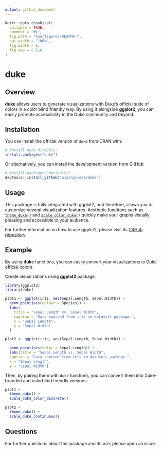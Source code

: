 ```yaml
---
output: github_document
---
```


```r
knitr::opts_chunk$set(
  collapse = TRUE,
  comment = "#>",
  fig.path = "man/figures/README-",
  out.width = "100%",
  fig.width = 8,
  fig.asp = 0.618
)
```

# duke

<!-- badges: start -->
<!-- badges: end -->

## Overview

**duke** allows users to generate visualizations with Duke's official suite of colors in a color blind friendly way. By using it alongside **ggplot2**, you can easily promote accessibility in the Duke community and beyond. 

## Installation

You can install the official version of `duke` from CRAN with:

``` r
# Install duke directly:
install.packages("duke")
```
Or alternatively, you can install the development version from GitHub:

``` r
# install.packages("devtools")
devtools::install_github("aidangildea/duke")
```

## Usage

This package is fully integrated with ggplot2, and therefore, allows you to customize several visualization features. Aesthetic functions such as [`theme_duke()`](https://aidangildea.github.io/duke/articles/theme_duke_vignette.html) and [`scale_color_duke()`](https://aidangildea.github.io/duke/articles/scale_duke_color_discrete_vignette.html) quickly make your graphs visually pleasing and accessible to your audience.

For further information on how to use ggplot2, please visit its [GitHub repository](https://github.com/tidyverse/ggplot2).

## Example

By using **duke** functions, you can easily convert your visualizations to Duke official colors.

Create visualizations using **ggplot2** package. 

```r
library(ggplot2)
library(duke)

plot1 <- ggplot(iris, aes(Sepal.Length, Sepal.Width)) +
  geom_point(aes(colour = Species)) +
  labs(
    title = "Sepal Length vs. Sepal Width",
    caption = "Data sourced from iris in datasets package.",
    x = "Sepal Length", 
    y = "Sepal Width"
  )

plot2 <- ggplot(iris, aes(Sepal.Length, Sepal.Width)) +

  geom_point(aes(color = Sepal.Length)) +
  labs(title = "Sepal Length vs. Sepal Width", 
  caption = "Data sourced from iris in datasets package.", 
  x = "Sepal Length", 
  y = "Sepal Width")
```

Then, by pairing them with `duke` functions, you can convert them into Duke-branded and colorblind friendly versions.

```r
plot1 +
  theme_duke() +
  scale_duke_color_discrete()

plot2 +
  theme_duke() +
  scale_duke_continuous()
```

## Questions

For further questions about this package and its use, please open an issue.
